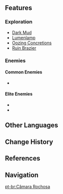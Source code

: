{{Location Infobox
|image        = Stony Halls.png
|type         = Subarea
|region       = Liyue
|area         = The Chasm: Underground Mines
|map          = The Chasm: Underground Mines
}}
{{Location Intro|description=<p></p>}}

==Features==
===Exploration===
* [[Dark Mud]]
* [[Lumenlamp]]
* [[Oozing Concretions]]
* [[Ruin Brazier]]

===Enemies===
====Common Enemies====
* {{Enemy|Geo Slime}}
====Elite Enemies====
* {{Enemy|Electro Abyss Mage}}
* {{Enemy|Pyro Abyss Mage}}
<!--
===Hidden Exploration Objectives===
===Interactables===

==Puzzles==

==Points of Interest==
{| class="article-table" style="width: 100%;"
! style="width: 25%;" |Name
! style="width: 55%;" |Description
! style="width: 20%;" |Image
|- id="Name"
| Name
| Short description
|[[File:Image.png|150px]]
|}

==NPCs==
*

==Lore==

==Trivia==
*

==Soundtracks==
The following [[soundtrack]]s are played at {{subst:PAGENAME}}.
{{Soundtracks by Category|{{subst:PAGENAME}}}}

==Gallery==
<gallery hideaddbutton="true" captionalign="center">

</gallery>

==Video Guides==
{{EVT
|video1   =  youtu.be
|caption1 = 
}}
-->
==Other Languages==
{{Other Languages
|en      = Stony Halls
|zhs     = 崎岖石厅
|zhs_rm  = Qíqū Shítīng
|zht     = 崎嶇石廳
|zht_rm  = Qíqū Shítīng
|zh_tl   = Rugged Stone Hall
|ja      = {{Rubi|嶮|けわ|しき}}{{Rubi|石|せき|堂|どう}}
|ja_rm   = Kewashiki Sekidou<ref>[[Map]], Label: Stony Halls (Japanese)</ref>
|ja_tl   = 
|ko      = 기괴한 돌 광장
|ko_rm   = Gigoehan Dol Gwangjang
|ko_tl   = Bizarre Stone Square
|es      = Cámaras Rocosas
|es_tl   = Rocky Chambers
|fr      = Hall rocheux
|fr_tl   = Rocky Hall
|ru      = Каменные чертоги
|ru_tl   = Stony Halls
|th      = Stony Halls
|vi      = Sảnh Đá Gập Ghềnh
|vi_tl   = Rugged Stone Hall
|de      = Zerklüftete Steinhalle
|de_tl   = Rugged Stone Halls
|id      = Stony Halls
|pt      = Câmara Rochosa
|pt_tl   = 
}}

==Change History==
{{Change History|2.6}}

==References==
{{Reflist}}

==Navigation==
{{Area Navbox|Liyue}}

[[pt-br:Câmara Rochosa]]